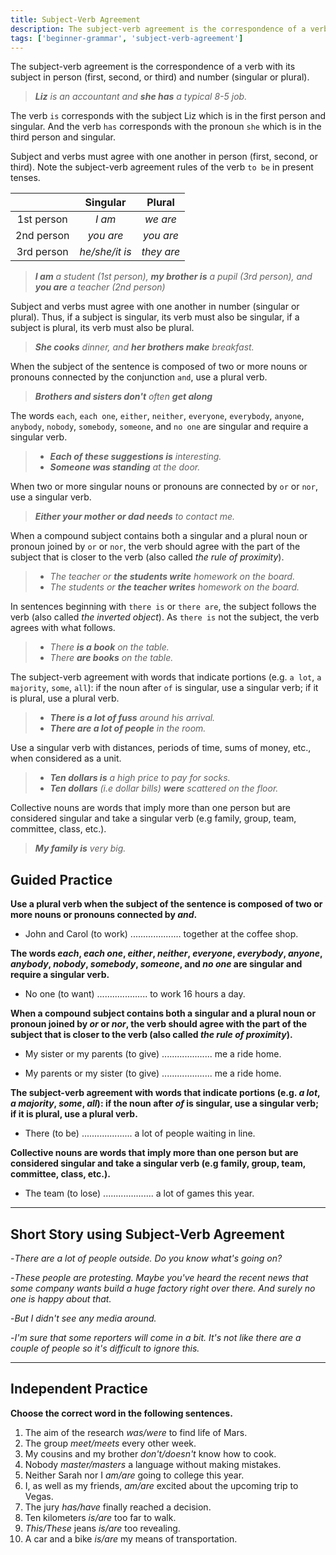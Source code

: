 ```yaml
---
title: Subject-Verb Agreement
description: The subject-verb agreement is the correspondence of a verb with its subject in person (first, second, or third) and number (singular or plural)
tags: ['beginner-grammar', 'subject-verb-agreement']
---
```



The subject-verb agreement is the correspondence of a verb with its subject in person (first, second, or third) and number (singular or plural).

> _**Liz** is an accountant and **she has** a typical 8-5 job._

The verb `is` corresponds with the subject Liz which is in the first person and singular. And the verb `has` corresponds with the pronoun `she` which is in the third person and singular.

Subject and verbs must agree with one another in person (first, second, or third). Note the subject-verb agreement rules of the verb `to be` in present tenses.

|            |    Singular    |   Plural   |
| :--------: | :------------: | :--------: |
| 1st person |     _I am_     |  _we are_  |
| 2nd person |   _you are_    | _you are_  |
| 3rd person | _he/she/it is_ | _they are_ |

> _**I am** a student (1st person), **my brother is** a pupil (3rd person), and **you are** a teacher (2nd person)_

Subject and verbs must agree with one another in number (singular or plural). Thus, if a subject is singular, its verb must also be singular, if a subject is plural, its verb must also be plural.

> _**She cooks** dinner, and **her brothers make** breakfast._

When the subject of the sentence is composed of two or more nouns or pronouns connected by the conjunction `and`, use a plural verb.

> _**Brothers and sisters don't** often **get along**_

The words `each`, `each one`, `either`, `neither`, `everyone`, `everybody`, `anyone`, `anybody`, `nobody`, `somebody`, `someone`, and `no one` are singular and require a singular verb.

> - _**Each of these suggestions is** interesting._
> - _**Someone was standing** at the door._

When two or more singular nouns or pronouns are connected by `or` or `nor`, use a singular verb.

> _**Either your mother or dad needs** to contact me._

When a compound subject contains both a singular and a plural noun or pronoun joined by `or` or `nor`, the verb should agree with the part of the subject that is closer to the verb (also called _the rule of proximity_).

> - _The teacher or **the students write** homework on the board._
> - _The students or **the teacher writes** homework on the board._

In sentences beginning with `there is` or `there are`, the subject follows the verb (also called _the inverted object_). As `there is` not the subject, the verb agrees with what follows.

> - _There **is a book** on the table._
> - _There **are books** on the table._

The subject-verb agreement with words that indicate portions (e.g. `a lot`, `a majority`, `some`, `all`): if the noun after `of` is singular, use a singular verb; if it is plural, use a plural verb.

> - _**There is a lot of fuss** around his arrival._
> - _**There are a lot of people** in the room._

Use a singular verb with distances, periods of time, sums of money, etc., when considered as a unit.

> - _**Ten dollars is** a high price to pay for socks._
> - _**Ten dollars** (i.e dollar bills) **were** scattered on the floor._

Collective nouns are words that imply more than one person but are considered singular and take a singular verb (e.g family, group, team, committee, class, etc.).

> _**My family is** very big._

## Guided Practice

**Use a plural verb when the subject of the sentence is composed of two or more nouns or pronouns connected by _and_.**

- John and Carol (to work) .................... together at the coffee shop. <InfoTooltip label="John and Carol work together at the coffee shop" />

**The words _each_, _each one_, _either_, _neither_, _everyone_, _everybody_, _anyone_, _anybody_, _nobody_, _somebody_, _someone_, and _no one_ are singular and require a singular verb.**

- No one (to want) .................... to work 16 hours a day. <InfoTooltip label="No one wants to work 16 hours a day" />

**When a compound subject contains both a singular and a plural noun or pronoun joined by _or_ or _nor_, the verb should agree with the part of the subject that is closer to the verb (also called _the rule of proximity_).**

- My sister or my parents (to give) .................... me a ride home. <InfoTooltip label="My sister or my parents give me a ride home" />

- My parents or my sister (to give) .................... me a ride home. <InfoTooltip label="My parents or my sister gives me a ride home" />

**The subject-verb agreement with words that indicate portions (e.g. _a lot_, _a majority_, _some_, _all_): if the noun after _of_ is singular, use a singular verb; if it is plural, use a plural verb.**

- There (to be) .................... a lot of people waiting in line. <InfoTooltip label="There are a lot of people waiting in line" />

**Collective nouns are words that imply more than one person but are considered singular and take a singular verb (e.g family, group, team, committee, class, etc.).**

- The team (to lose) .................... a lot of games this year. <InfoTooltip label="The team has lost a lot of games this year" />

---

## Short Story using Subject-Verb Agreement

-_There are a lot of people outside. Do you know what's going on?_

-_These people are protesting. Maybe you've heard the recent news that some company wants build a huge factory right over there. And surely no one is happy about that._

-_But I didn't see any media around._

-_I'm sure that some reporters will come in a bit. It's not like there are a couple of people so it's difficult to ignore this._

---

## Independent Practice

**Choose the correct word in the following sentences.**

1. The aim of the research _was/were_ to find life of Mars. <InfoTooltip label='was' />
2. The group _meet/meets_ every other week. <InfoTooltip label='meets' />
3. My cousins and my brother _don't/doesn't_ know how to cook. <InfoTooltip label="don't" />
4. Nobody _master/masters_ a language without making mistakes. <InfoTooltip label='masters' />
5. Neither Sarah nor I _am/are_ going to college this year. <InfoTooltip label='am' />
6. I, as well as my friends, _am/are_ excited about the upcoming trip to Vegas. <InfoTooltip label='am' />
7. The jury _has/have_ finally reached a decision. <InfoTooltip label='has' />
8. Ten kilometers _is/are_ too far to walk. <InfoTooltip label='is' />
9. _This/These_ jeans _is/are_ too revealing. <InfoTooltip label='These, are' />
10. A car and a bike _is/are_ my means of transportation. <InfoTooltip label='are' />
